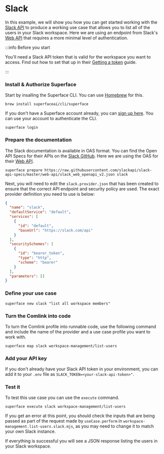 # Slack

In this example, we will show you how you can get started working with the [Slack API](https://api.slack.com/) to produce a working use case that allows you to list all of the users in your Slack workspace. Here we are using an endpoint from Slack's [Web API](https://api.slack.com/web) that requires a more minimal level of authentication.

:::info Before you start

You'll need a Slack API token that is valid for the workspace you want to access. Find out how to set that up in their [Getting a token](https://api.slack.com/tutorials/tracks/getting-a-token) guide.

:::

<div class="count-steps-h3">

### Install & Authorize Superface

Start by insalling the Superface CLI. You can use [Homebrew](https://brew.sh/) for this.

```shell
brew install superfaceai/cli/superface
```

If you don't have a Superface account already, you can [sign up here](https://superface.ai/create-account). You can use your account to authenticate the CLI.

```shell
superface login
```

### Prepare the documentation

The Slack documentation is available in OAS format. You can find the Open API Specs for their APIs on the [Slack GitHub](https://github.com/slackapi/slack-api-specs/tree/master/web-api). Here we are using the OAS for their [Web API](https://api.slack.com/web).

```shell
superface prepare https://raw.githubusercontent.com/slackapi/slack-api-specs/master/web-api/slack_web_openapi_v2.json slack
```

Next, you will need to edit the `slack.provider.json` that has been created to ensure that the correct API endpoint and security policy are used. The exact provider definition you need to use is below:

```json title="slack.provider.json"
{
  "name": "slack",
  "defaultService": "default",
  "services": [
    {
      "id": "default",
      "baseUrl": "https://slack.com/api"
    }
  ],
  "securitySchemes": [
    {
      "id": "bearer_token",
      "type": "http",
      "scheme": "bearer"
    }
  ],
  "parameters": []
}
```

### Define your use case

```shell
superface new slack "list all workspace members"
```

### Turn the Comlink into code

To turn the Comlink profile into runnable code, use the following command and include the name of the provider and a use case profile you want to work with.

```shell
superface map slack workspace-management/list-users
```

### Add your API key

If you don't already have your Slack API token in your environment, you can add it to your `.env` file as `SLACK_TOKEN=<your-slack-api-token>"`.

### Test it

To test this use case you can use the `execute` command.

```shell
superface execute slack workspace-management/list-users
```

If you get an error at this point, you should check the inputs that are being passed as part of the request made by `useCase.perform` in `workspace-management.list-users.slack.mjs`, as you may need to change it to match your own Slack instance.

If everything is successful you will see a JSON response listing the users in your Slack workspace.

</div>
